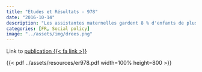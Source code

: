 ```yaml
---
title: "Etudes et Résultats - 978"
date: "2016-10-14"
description: "Les assistantes maternelles gardent 8 % d'enfants de plus en 2014 qu'en 2010"
categories: [FR, Social policy]
image: "../assets/img/drees.png"
---
```


Link to [publication {{< fa link >}}](https://drees.solidarites-sante.gouv.fr/publications/etudes-et-resultats/les-assistantes-maternelles-gardent-8-denfants-de-plus-en-2014)

{{< pdf ../assets/resources/er978.pdf width=100% height=800 >}}
